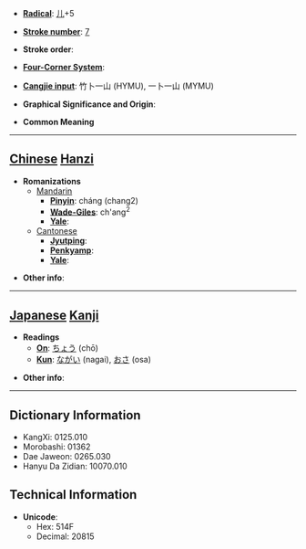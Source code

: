 * '''[[Wiktionary:Chinese radical index| Radical]]''': [[Wiktionary:Chinese radical index 儿|儿]]+5

* '''[[Wiktionary:Chinese total strokes index|Stroke number]]''': [[Wiktionary:Chinese total strokes index 7|7]]

* '''Stroke order''': 

* '''[[Wiktionary:Chinese four corner index|Four-Corner System]]''': 

* '''[[Wiktionary:Chinese Cangjie index|Cangjie input]]''': 竹卜一山 (HYMU), 一卜一山 (MYMU)

* '''Graphical Significance and Origin''': 

* '''Common Meaning'''

----

== [[Chinese]] [[Hanzi]] ==

* '''Romanizations'''
** [[Mandarin]]
*** '''[[Pinyin]]''': cháng (chang2)
*** '''[[Wade-Giles]]''': ch'ang<sup>2</sup>
*** '''[[Yale]]''': 
**[[Cantonese]]
***'''[[Jyutping]]''':
***'''[[Penkyamp]]''': 
***'''[[Yale]]''': 

* '''Other info''': 

----

== [[Japanese]] [[Kanji]] ==

* '''Readings'''
** '''[[On]]''': [[ちょう]] (chō)
** '''[[Kun]]''': [[ながい]] (nagai), [[おさ]] (osa)

* '''Other info''':  

----

== Dictionary Information ==

* KangXi: 0125.010
* Morobashi: 01362
* Dae Jaweon: 0265.030
* Hanyu Da Zidian: 10070.010

== Technical Information ==

* '''Unicode''':
** Hex: 514F
** Decimal: 20815